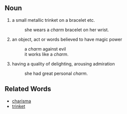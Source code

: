 ==Noun==
#a small metallic trinket on a bracelet etc.
#:she wears a ''charm'' bracelet on her wrist.
#an object, act or words believed to have magic power
#:a ''charm'' against evil
#:it works like a ''charm''.
#having a quality of delighting, arousing admiration
#:she had great personal ''charm''.

==Related Words==
*[[charisma]]
*[[trinket]]